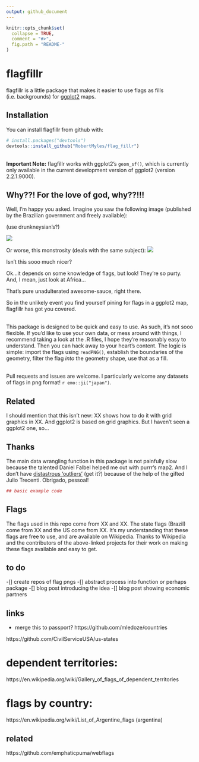 ```yaml
---
output: github_document
---
```


<!-- README.md is generated from README.Rmd. Please edit that file -->

```r
knitr::opts_chunk$set(
  collapse = TRUE,
  comment = "#>",
  fig.path = "README-"
)
```

# flagfillr

flagfillr is a little package that makes it easier to use flags as fills (i.e. backgrounds) for [ggplot2](https://github.com/tidyverse/ggplot2) maps.  

## Installation

You can install flagfillr from github with:

```r
# install.packages("devtools")
devtools::install_github("RobertMyles/flag_fillr")
```

<br>
**Important Note:** flagfillr works with ggplot2's `geom_sf()`, which is currently only available in the current development version of ggplot2 (version 2.2.1.9000).  

## Why??! For the love of god, why??!!!

Well, I'm happy you asked. Imagine you saw the following image (published by the Brazilian government and freely available):

(use drunkneysian's?)

![](mapaexportacoes.jpg)

Or worse, this monstrosity (deals with the same subject):
![](table.jpg)

Isn't this sooo much nicer?

Ok...it depends on some knowledge of flags, but look! They're so purty. And, I mean, just look at Africa...



That's pure unadulterated awesome-sauce, right there. 

So in the unlikely event you find yourself pining for flags in a ggplot2 map, flagfillr has got you covered.

<br>
This package is designed to be quick and easy to use. As such, it's not sooo flexible. If you'd like to use your own data, or mess around with things, I recommend taking a look at the .R files, I hope they're reasonably easy to understand. Then you can hack away to your heart's content. The logic is simple: import the flags using `readPNG()`, establish the boundaries of the geometry, filter the flag *into* the geometry shape, use that as a fill. 

<br>
Pull requests and issues are welcome. I particularly welcome any datasets of flags in png format! `r emo::ji("japan")`. 

## Related
I should mention that this isn't new: XX shows how to do it with grid graphics in XX. And ggplot2 is based on grid graphics. But I haven't seen a ggplot2 one, so...

## Thanks
The main data wrangling function in this package is not painfully slow because the talented Daniel Falbel helped me out with purrr's map2. And I don't have [distastrous 'outliers'](https://stackoverflow.com/questions/48366952/check-if-sf-geometry-is-contiguous-in-r) (get it?) because of the help of the gifted Julio Trecenti. Obrigado, pessoal!

```r
## basic example code
```

## Flags
The flags used in this repo come from XX and XX. The state flags (Brazil) come from XX and the US come from XX. It's my understanding that these flags are free to use, and are available on Wikipedia. Thanks to Wikipedia and the contributors of the above-linked projects for their work on making these flags available and easy to get.

## to do
-[] create repos of flag pngs 
-[] abstract process into function or perhaps package 
-[] blog post introducing the idea 
-[] blog post showing economic partners


## links
- merge this to passport? https://github.com/mledoze/countries

https://github.com/CivilServiceUSA/us-states

# dependent territories:
https://en.wikipedia.org/wiki/Gallery_of_flags_of_dependent_territories

# flags by country:
https://en.wikipedia.org/wiki/List_of_Argentine_flags (argentina)

## related
https://github.com/emphaticpuma/webflags
